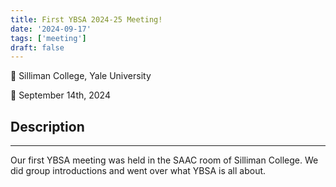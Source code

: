 ```yaml
---
title: First YBSA 2024-25 Meeting!
date: '2024-09-17'
tags: ['meeting']
draft: false
---
```

📍 Silliman College, Yale University

📅 September 14th, 2024


## Description
<hr/>

Our first YBSA meeting was held in the SAAC room of Silliman College. We did group introductions and went over 
what YBSA is all about.